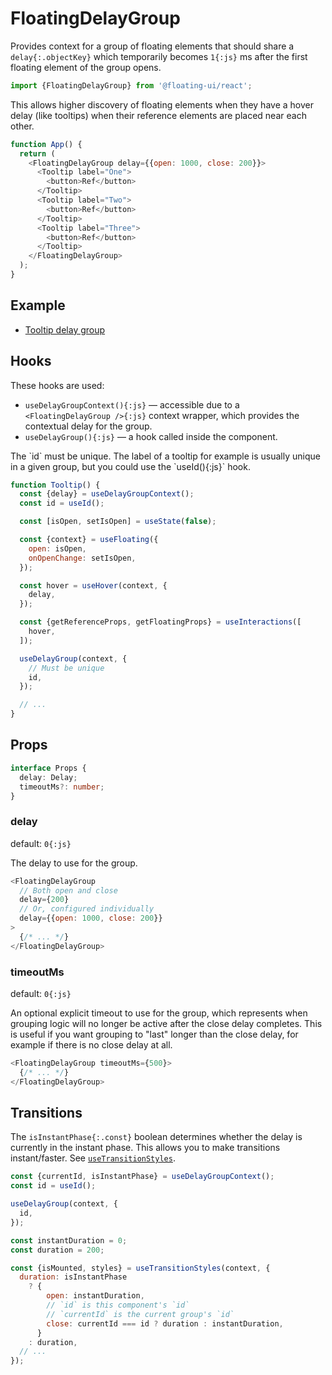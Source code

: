 <PageCard>

# FloatingDelayGroup

Provides context for a group of floating elements that should
share a `delay{:.objectKey}` which temporarily becomes `1{:js}`
ms after the first floating element of the group opens.

```js
import {FloatingDelayGroup} from '@floating-ui/react';
```

</PageCard>

This allows higher discovery of floating elements when they have
a hover delay (like tooltips) when their reference elements are
placed near each other.

```js
function App() {
  return (
    <FloatingDelayGroup delay={{open: 1000, close: 200}}>
      <Tooltip label="One">
        <button>Ref</button>
      </Tooltip>
      <Tooltip label="Two">
        <button>Ref</button>
      </Tooltip>
      <Tooltip label="Three">
        <button>Ref</button>
      </Tooltip>
    </FloatingDelayGroup>
  );
}
```

## Example

- [Tooltip delay group](https://codesandbox.io/s/clever-aryabhata-yq3xyc?file=/src/Group.tsx)

## Hooks

These hooks are used:

- `useDelayGroupContext(){:js}` — accessible due to a
  `<FloatingDelayGroup />{:js}` context wrapper, which provides
  the contextual delay for the group.
- `useDelayGroup(){:js}` — a hook called inside the component.

<Notice gap="above">
  The `id` must be unique. The label of a tooltip for example is
  usually unique in a given group, but you could use the `useId(){:js}` hook.
</Notice>

```js {2,13,20-23} /delay/
function Tooltip() {
  const {delay} = useDelayGroupContext();
  const id = useId();

  const [isOpen, setIsOpen] = useState(false);

  const {context} = useFloating({
    open: isOpen,
    onOpenChange: setIsOpen,
  });

  const hover = useHover(context, {
    delay,
  });

  const {getReferenceProps, getFloatingProps} = useInteractions([
    hover,
  ]);

  useDelayGroup(context, {
    // Must be unique
    id,
  });

  // ...
}
```

## Props

```ts
interface Props {
  delay: Delay;
  timeoutMs?: number;
}
```

### delay

<Required />

default: `0{:js}`

The delay to use for the group.

```js
<FloatingDelayGroup
  // Both open and close
  delay={200}
  // Or, configured individually
  delay={{open: 1000, close: 200}}
>
  {/* ... */}
</FloatingDelayGroup>
```

### timeoutMs

default: `0{:js}`

An optional explicit timeout to use for the group, which
represents when grouping logic will no longer be active after the
close delay completes. This is useful if you want grouping to
"last" longer than the close delay, for example if there is no
close delay at all.

```js
<FloatingDelayGroup timeoutMs={500}>
  {/* ... */}
</FloatingDelayGroup>
```

## Transitions

The `isInstantPhase{:.const}` boolean determines whether the
delay is currently in the instant phase. This allows you to make
transitions instant/faster. See
[`useTransitionStyles`](/docs/useTransition#usetransitionstyles).

```js /isInstantPhase/
const {currentId, isInstantPhase} = useDelayGroupContext();
const id = useId();

useDelayGroup(context, {
  id,
});

const instantDuration = 0;
const duration = 200;

const {isMounted, styles} = useTransitionStyles(context, {
  duration: isInstantPhase
    ? {
        open: instantDuration,
        // `id` is this component's `id`
        // `currentId` is the current group's `id`
        close: currentId === id ? duration : instantDuration,
      }
    : duration,
  // ...
});
```
